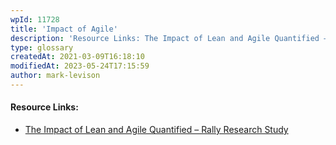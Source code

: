 ```yaml
---
wpId: 11728
title: 'Impact of Agile'
description: 'Resource Links: The Impact of Lean and Agile Quantified – Rally Research Study'
type: glossary
createdAt: 2021-03-09T16:18:10
modifiedAt: 2023-05-24T17:15:59
author: mark-levison
---
```



#### Resource Links:

*   [The Impact of Lean and Agile Quantified – Rally Research Study](https://www.infoq.com/presentations/agile-quantify)